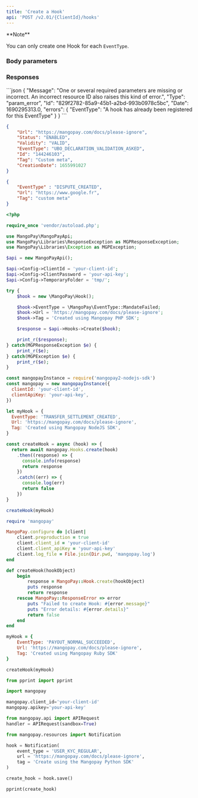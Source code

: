 ```yaml
---
title: 'Create a Hook'  
api: 'POST /v2.01/{ClientId}/hooks'  
---
```


  

<Note>  
**Note** 
  
You can only create one Hook for each `EventType`.  
</Note>  

### Body parameters  

<EventType />  

<Url />  

<Tag3 />  

### Responses  

<Accordion title="200">  

<UrlResponse /> 

<Status7Response />  

<Validity1Response />  

<EventTypeResponse />  

<IdResponse />  

<Tag2Response />  

<CreationDateResponse /></Accordion>

<Accordion title="400 - Hook already exists for this EventType">
```json
{
    "Message": "One or several required parameters are missing or incorrect. An incorrect resource ID also raises this kind of error.",
    "Type": "param_error",
    "Id": "829f2782-85a9-45b1-a2bd-993b0978c5bc",
    "Date": 1690295313.0,
    "errors": {
        "EventType": "A hook has already been registered for this EventType"
    }
}  
 ```  
</Accordion>



<ResponseExample>  

```json 200  
{
    "Url": "https://mangopay.com/docs/please-ignore",
    "Status": "ENABLED",
    "Validity": "VALID",
    "EventType": "UBO_DECLARATION_VALIDATION_ASKED",
    "Id": "144246103",
    "Tag": "Custom meta",
    "CreationDate": 1655991027
}
 ```  



</ResponseExample>  

<RequestExample>  
  
```json REST  
{
    "EventType" : "DISPUTE_CREATED",
    "Url": "https://www.google.fr",
    "Tag": "custom meta"
}  
```  

  
```php PHP  
<?php 

require_once 'vendor/autoload.php';

use MangoPay\MangoPayApi;
use MangoPay\Libraries\ResponseException as MGPResponseException;
use MangoPay\Libraries\Exception as MGPException;

$api = new MangoPayApi();

$api->Config->ClientId = 'your-client-id';
$api->Config->ClientPassword = 'your-api-key';
$api->Config->TemporaryFolder = 'tmp/';

try {
    $hook = new \MangoPay\Hook();

    $hook->EventType = \MangoPay\EventType::MandateFailed;
    $hook->Url = 'https://mangopay.com/docs/please-ignore';
    $hook->Tag = 'Created using Mangopay PHP SDK';

    $response = $api->Hooks->Create($hook);

    print_r($response);
} catch(MGPResponseException $e) {
    print_r($e);
} catch(MGPException $e) {
    print_r($e);
}  
```  

  
```javascript NodeJS  
const mangopayInstance = require('mangopay2-nodejs-sdk')
const mangopay = new mangopayInstance({
  clientId: 'your-client-id',
  clientApiKey: 'your-api-key',
})

let myHook = {
  EventType: 'TRANSFER_SETTLEMENT_CREATED',
  Url: 'https://mangopay.com/docs/please-ignore',
  Tag: 'Created using Mangopay NodeJS SDK',
}

const createHook = async (hook) => {
  return await mangopay.Hooks.create(hook)
    .then((response) => {
      console.info(response)
      return response
    })
    .catch((err) => {
      console.log(err)
      return false
    })
}

createHook(myHook)  
```  

  
```ruby Ruby  
require 'mangopay'

MangoPay.configure do |client|
    client.preproduction = true
    client.client_id = 'your-client-id'
    client.client_apiKey = 'your-api-key'
    client.log_file = File.join(Dir.pwd, 'mangopay.log')
end

def createHook(hookObject)
    begin
        response = MangoPay::Hook.create(hookObject)
        puts response
        return response
    rescue MangoPay::ResponseError => error
        puts "Failed to create Hook: #{error.message}"
        puts "Error details: #{error.details}"
        return false
    end
end

myHook = {
    EventType: 'PAYOUT_NORMAL_SUCCEEDED',
    Url: 'https://mangopay.com/docs/please-ignore',
    Tag: 'Created using Mangopay Ruby SDK'
}

createHook(myHook)  
```  

  
```python Python  
from pprint import pprint

import mangopay

mangopay.client_id='your-client-id'
mangopay.apikey='your-api-key'

from mangopay.api import APIRequest
handler = APIRequest(sandbox=True)

from mangopay.resources import Notification

hook = Notification(
    event_type = 'USER_KYC_REGULAR',
    url = 'https://mangopay.com/docs/please-ignore',
    tag = 'Create using the Mangopay Python SDK'
)

create_hook = hook.save()

pprint(create_hook)  
```  

  
</RequestExample>